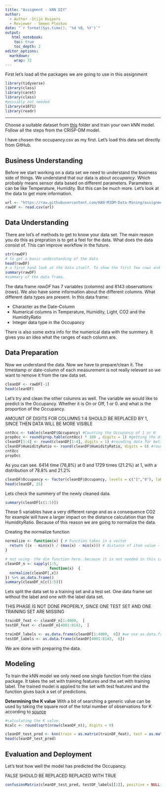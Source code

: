 ---
title: "Assigment - kNN DIY"
author:
  - Author -Stijn Kuipers
  - Reviewer - Semen Ploskov
date: "`r format(Sys.time(), '%d %B, %Y')`"
output:
   html_notebook:
    toc: true
    toc_depth: 2
editor_options: 
  markdown: 
    wrap: 72
---



First let's load all the packages we are going to use in this assignment

```{r}
library(tidyverse)
library(class)
library(caret)
library(class)
#possibly not needed
library(e1071)
library(readr)
```

------------------------------------------------------------------------

Choose a suitable dataset from
[this](https://github.com/HAN-M3DM-Data-Mining/assignments/tree/master/datasets)
folder and train your own kNN model. Follow all the steps from the
CRISP-DM model.

I have chosen the occupancy.csv as my first. Let's load this data set
directly from GitHub.

## Business Understanding

Before we start working on a data set we need to understand the business
side of things. We understand that our data is about *occupancy*. Which
probably means sensor data based on different parameters. Parameters can
be like Temperature, Humidity. But this can be much more. Let's look at
the data to get more information.

```{r}
url <- "https://raw.githubusercontent.com/HAN-M3DM-Data-Mining/assignments/master/datasets/KNN-occupancy.csv"
rawDF <- read.csv(url)
```

## Data Understanding

There are lot's of methods to get to know your data set. The main reason
you do this as prepration is to get a feel for the data. What does the
data consist of. This can improve workflow in the future.

```{r}
str(rawDF)
# to get a basic understanding of the data
head(rawDF)
# a first hand look at the data itself. To show the first few rows and column
summary(rawDF)
#summary of the data frame.
```

The data frame *rawDF* has 7 variables (colomns) and 8143 observations
(rows). We also have some information about the different columns. What
different data types are present. In this data frame:

-   Character as the Date-Column
-   Numerical columns in Temperature, Humidity, Light, CO2 and the
    HumidityRatio
-   Integer data type in the Occupancy

There is also some extra info for the numerical data with the summery.
It gives you an idea what the ranges of each column are.

## Data Preparation

Now we understand the data. Now we have to prepare/clean it. The
timestamp or date-column of each measurement is not really relevant so
we want to remove it from the raw data set.

```{r}
cleanDF <- rawDF[-1]
head(cleanDF)
```

Let's try and clean the other columns as well. The variable we would
like to predict is the Occupancy. Whether it is On or Off, 1 or 0. and
what is the proportion of the Occupancy.

AMOUNT OF DIGITS FOR COLUMNS 1:4 SHOULD BE REPLACED BY 1, SINCE THEN DATA WILL BE MORE VISIBLE
```{r}
cntOcc <- table(cleanDF$Occupancy) #Counting the Occupancy of 1 or 0
propOcc <- round(prop.table(cntOcc) * 100 , digits = 1) #getting the distribution of this column
cleanDF[1:4] <- round(cleanDF[1:4], digits = 1) #rounding data for better visibility of column 1 to 4
cleanDF$HumidityRatio <- round(cleanDF$HumidityRatio, digits = 6) #rounding data for better visibility of column 5
cntOcc 
propOcc
```

As you can see. 6414 time (78,8%) at 0 and 1729 times (21.2%) at 1, with
a distribution of 78.8% and 21.2%

```{r}
cleanDF$Occupancy <- factor(cleanDF$Occupancy, levels = c("1","0"), labels = c("ON", "OFF")) %>% relevel("ON")
head(cleanDF, 25)
```

Lets check the summery of the newly cleaned data.

```{r}
summary(cleanDF[c(1:5)])
```

These 5 variables have a very different range and as a consequence CO2
for example will have a larger impact on the distance calculation than
the HumidityRatio. Because of this reason we are going to normalize the
data.

Creating the normalize function

```{r}
normalize <- function(x) { # Function takes in a vector
  return ((x - min(x)) / (max(x) - min(x))) # distance of item value - minimum vector value divided by the range of all vector values
}
```

```{r}
# not using  the dim function here. because it is not needed in this case.
cleanDF_n <- sapply(1:5,
                    function(x)  {
  normalize(cleanDF[,x])
}) %>% as.data.frame()
summary(cleanDF_n[c(1:5)])
```

Lets split the data set to a training set and a test set. One data frame
set without the label and one with the label data set.

THIS PHASE IS NOT DONE PROPERLY, SINCE ONE TEST SET AND ONE TRAINING SET ARE MISSING
```{r}
trainDF_feat <- cleanDF_n[1:4000,  ]
testDF_feat <- cleanDF_n[4001:8143,  ]

trainDF_labels <- as.data.frame(cleanDF[1:4000,  6]) #we use as.data.frame otherwise it sees it as values.
testDF_labels <- as.data.frame(cleanDF[4001:8143,  6])
```

We are done with preparing the data.

## Modeling

To train the kNN model we only need one single function from the class
package. It takes the set with training features and the set with
training label. The trained model is applied to the set with test
features and the function gives back a set of predictions.

**Determining the K value** With a bit of searching a generic value can
be used by taking the square root of the total number of observations
for K according to
[source](https://rstudio-pubs-static.s3.amazonaws.com/316172_a857ca788d1441f8be1bcd1e31f0e875.html)

```{r}
#calculating the K value.
Kcalc <- round(sqrt(nrow(cleanDF_n)), digits = 0)
```

```{r}
cleanDF_test_pred <- knn(train = as.matrix(trainDF_feat), test = as.matrix(testDF_feat), cl = as.matrix(trainDF_labels), k = Kcalc)
head(cleanDF_test_pred)
```

## Evaluation and Deployment

Let's test how well the model has predicted the Occupancy.


FALSE SHOULD BE REPLACED REPLACED WITH TRUE
```{r}
confusionMatrix(cleanDF_test_pred, testDF_labels[[1]], positive = NULL, dnn = c("Prediction", "True"))
```
